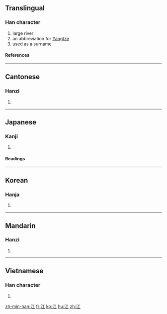 ==Translingual==

===Han character===
{{Han char|rn=85|rad=水|as=03|sn=6|four=3111<sub>0</sub>|canj=水一 (EM)|ids=⿰[[氵]][[工]]}}
# large river
# an abbreviation for [[Yangtze]]
# used as a surname

====References====
{{Han ref|kx=0606.040|dkj=17140|dj=0999.130|hdz=31551.030|uh=6C5F|ud=27743|bh=A6BF|bd=42687}}

----

==Cantonese==

===Hanzi===
{{yue-hanzi|jyut=gong1|y=gong1}}
# {{defn|Cantonese}}

----

==Japanese==

===Kanji===
{{ja-kanji|grade=c|rs=水03}}
# {{defn|Japanese}}

====Readings====
{{ja-readings|on=[[こう]] (''kō'')|kun=[[え]] (''e'')}}

----

==Korean==

===Hanja===
{{ko-hanja|hangeul=[[강]]|eumhun=|rv=gang|mr=kang|y=kang}}
# {{defn|Korean}}

----

==Mandarin==

===Hanzi===
{{cmn-hanzi|pin=[[jiāng]] ([[jiang1]])|wg=chiang<sup>1</sup>}}
# {{defn|Mandarin}}

----

==Vietnamese==

===Han character===
{{vi-hantu|giang}}
# {{defn|Vietnamese}}

[[zh-min-nan:江]]
[[fr:江]]
[[ko:江]]
[[hu:江]]
[[zh:江]]